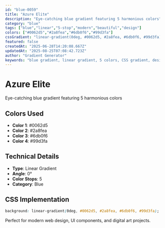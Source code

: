 ```yaml
---
id: "blue-0059"
title: "Azure Elite"
description: "Eye-catching blue gradient featuring 5 harmonious colors"
category: "blue"
tags: ["blue","linear","5-stop","modern","beautiful","design"]
colors: ["#0062d5","#2a8fea","#6db0f6","#99d3fa"]
cssGradient: "linear-gradient(0deg, #0062d5, #2a8fea, #6db0f6, #99d3fa)"
featured: false
createdAt: "2025-06-28T14:20:08.667Z"
updatedAt: "2025-08-25T07:08:42.723Z"
author: "Gradient Generator"
keywords: "blue gradient, linear gradient, 5 colors, CSS gradient, design, #0062d5, #2a8fea, #6db0f6, #99d3fa"
---
```


# Azure Elite

Eye-catching blue gradient featuring 5 harmonious colors

## Colors Used
- **Color 1**: #0062d5
- **Color 2**: #2a8fea
- **Color 3**: #6db0f6
- **Color 4**: #99d3fa

## Technical Details
- **Type**: Linear Gradient
- **Angle**: 0°
- **Color Stops**: 5
- **Category**: Blue

## CSS Implementation
```css
background: linear-gradient(0deg, #0062d5, #2a8fea, #6db0f6, #99d3fa);
```

Perfect for modern web design, UI components, and digital art projects.
